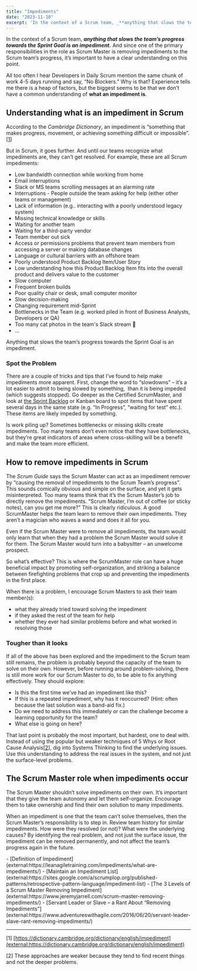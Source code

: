 ```yaml
---
title: "Impediments"
date: "2023-11-10"
excerpt: 'In the context of a Scrum team, _**anything that slows the team’s progress towards'
---
```


In the context of a Scrum team, _**anything that slows the team’s progress towards the Sprint Goal is an impediment.**_ And since one of the primary responsibilities in the role as Scrum Master is removing impediments to the Scrum team’s progress, it’s important to have a clear understanding on this point.

All too often I hear Developers in Daily Scrum mention the same chunk of work 4-5 days running and say, “No Blockers.” Why is that? Experience tells me there is a heap of factors, but the biggest seems to be that we don’t have a common understanding of **what an impediment is**.

## Understanding what is an impediment in Scrum

According to the _Cambridge Dictionary_, an impediment is “something that makes progress, movement, or achieving something difficult or impossible”.\[[1](#footnotes)\]

But in Scrum, it goes further. And until our teams recognize what impediments are, they can’t get resolved. For example, these are all Scrum impediments:

- Low bandwidth connection while working from home
- Email interruptions
- Slack or MS teams scrolling messages at an alarming rate
- Interruptions - People outside the team asking for help (either other teams or management)
- Lack of information (e.g.. interacting with a poorly understood legacy system)
- Missing technical knowledge or skills
- Waiting for another team
- Waiting for a third-party vendor
- Team member out sick
- Access or permissions problems that prevent team members from accessing a server or making database changes
- Language or cultural barriers with an offshore team
- Poorly understood Product Backlog Item/User Story
- Low understanding how this Product Backlog Item fits into the overall product and delivers value to the customer
- Slow computer
- Frequent broken builds
- Poor quality chair or desk, small computer monitor
- Slow decision-making
- Changing requirement mid-Sprint
- Bottlenecks in the Team (e.g. worked piled in front of Business Analysts, Developers or QA)
- Too many cat photos in the team's Slack stream 🙂
- …

Anything that slows the team’s progress towards the Sprint Goal is an impediment.

### Spot the Problem

There are a couple of tricks and tips that I’ve found to help make impediments more apparent. First, change the word to “slowdowns” – it’s a lot easier to admit to being slowed by something,  than it is being impeded (which suggests stopped). Go deeper as the Certified ScrumMaster, and look at [the Sprint Backlog](/blog/the-humble-sprint-backlog) or Kanban board to spot items that have spent several days in the same state (e.g. “In Progress”, “waiting for test” etc.). These items are likely impeded by something.

Is work piling up? Sometimes bottlenecks or missing skills create impediments. Too many teams don’t even notice that they have bottlenecks, but they’re great indicators of areas where cross-skilling will be a benefit and make the team more efficient.

## How to remove impediments in Scrum

The _Scrum Guide_ says the Scrum Master can act as an impediment remover by “causing the removal of impediments to the Scrum Team’s progress”. This sounds comically obvious and simple on the surface, and yet it gets misinterpreted. Too many teams think that it’s the Scrum Master’s job to directly remove the impediments. “Scrum Master, I’m out of coffee (or sticky notes), can you get me more?” This is clearly ridiculous. A good ScrumMaster helps the team learn to remove their own impediments. They aren’t a magician who waves a wand and does it all for you.

Even if the Scrum Master were to remove all impediments, the team would only learn that when they had a problem the Scrum Master would solve it for them. The Scrum Master would turn into a babysitter – an unwelcome prospect.

So what’s effective? This is where the ScrumMaster role can have a huge beneficial impact by promoting self-organization, and striking a balance between firefighting problems that crop up and preventing the impediments in the first place.

When there is a problem, I encourage Scrum Masters to ask their team member(s):

- what they already tried toward solving the impediment
- if they asked the rest of the team for help
- whether they ever had similar problems before and what worked in resolving those

### Tougher than it looks

If all of the above has been explored and the impediment to the Scrum team still remains, the problem is probably beyond the capacity of the team to solve on their own. However, before running around problem-solving, there is still more work for our Scrum Master to do, to be able to fix anything effectively. They should explore:

- Is this the first time we’ve had an impediment like this?
- If this is a repeated impediment, why has it reoccurred? (Hint: often because the last solution was a band-aid fix.)
- Do we need to address this immediately or can the challenge become a learning opportunity for the team?
- What else is going on here?

That last point is probably the most important, but hardest, one to deal with. Instead of using the popular but weaker techniques of 5 Whys or Root Cause Analysis\[[2](#footnotes)\], dig into Systems Thinking to find the underlying issues. Use this understanding to address the real issues in the system, and not just the surface-level problems.

## The Scrum Master role when impediments occur

The Scrum Master shouldn’t solve impediments on their own. It’s important that they give the team autonomy and let them self-organize. Encourage them to take ownership and find their own solution to many impediments.

When an impediment is one that the team can’t solve themselves, then the Scrum Master’s responsibility is to step in. Review team history for similar impediments. How were they resolved (or not)? What were the underlying causes? By identifying the real problem, and not just the surface issue, the impediment can be removed permanently, and not affect the team’s progress again in the future.

<HighlightBox heading="Resource Links" variant="resourceLinks">
- [Definition of Impediment](external:https://leanagiletraining.com/impediments/what-are-impediments/)
- [Maintain an Impediment List](external:https://sites.google.com/a/scrumplop.org/published-patterns/retrospective-pattern-language/impediment-list)
- [The 3 Levels of a Scrum Master Removing Impediment](external:https://www.jeremyjarrell.com/scrum-master-removing-impediments/)
- [Servant Leader or Slave – a Rant About “Removing Impediments”](external:https://www.adventureswithagile.com/2016/06/20/servant-leader-slave-rant-removing-impediments/)

* * *

\[1\] [https://dictionary.cambridge.org/dictionary/english/impediment](external:https://dictionary.cambridge.org/dictionary/english/impediment)

\[2\] These approaches are weaker because they tend to find recent things and not the deeper problems.
</HighlightBox>
